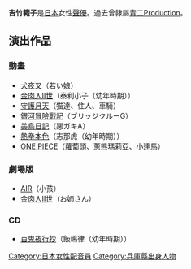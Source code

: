 {{配音員
|名字= 吉竹 範子
|圖像= 
|尺寸= 
|說明= 
|出身地= {{JPN}}[[兵庫縣|兵庫縣]]
|身高= 
|體重= 
|生月= 10
|生日= 15
|module={{Japanese|embed=yes|japanese=吉竹 範子|kana=よしたけ のりこ|romaji=Yoshitake Noriko}}
}}

'''吉竹範子'''{{BD||10月15日|catIdx=Yoshitake Noriko}}是[[日本|日本]]女性[[聲優|聲優]]。過去曾隸屬[[青二Production|青二Production]]。

==演出作品==
===動畫===
*[[犬夜叉|犬夜叉]]（若い娘）
*[[金肉人II世|金肉人II世]]（泰利小子（幼年時期））
*[[守護月天|守護月天]]（猫達、住人、車騎）
*[[銀河冒險戰記|銀河冒險戰記]]（ブリッジクルーG）
*[[美鳥日記|美鳥日記]]（悪ガキA）
*[[熱拳本色|熱拳本色]]（志那虎（幼年時期））
*[[ONE_PIECE|ONE PIECE]]（蘿蔔頭、蔥熊瑪莉亞、小達馬）
===劇場版===
*[[AIR_(遊戲)|AIR]]（小孩）
*[[金肉人II世|金肉人II世]]（お姉さん）
===CD=== 
*[[百鬼夜行抄|百鬼夜行抄]]（飯嶋律（幼年時期））



{{DEFAULTSORT:Yoshitake Noriko}}
[[Category:日本女性配音員|Category:日本女性配音員]]
[[Category:兵庫縣出身人物|Category:兵庫縣出身人物]]